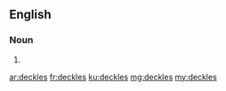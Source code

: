 ==English==

===Noun===
{{head|en|plural}}

# {{plural of|deckle|lang=en|nocat=1}}

[[ar:deckles]]
[[fr:deckles]]
[[ku:deckles]]
[[mg:deckles]]
[[my:deckles]]